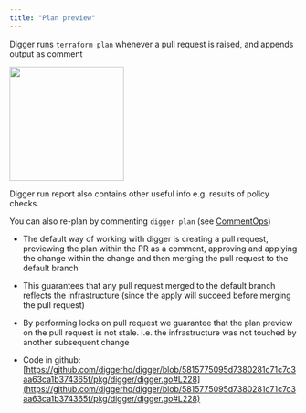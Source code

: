 ```yaml
---
title: "Plan preview"
---
```


Digger runs `terraform plan` whenever a pull request is raised, and appends output as comment

<img height="200" src="images/digger-plan-preview.png" />

Digger run report also contains other useful info e.g. results of policy checks.

You can also re-plan by commenting `digger plan` (see [CommentOps](/features/commentops))


* The default way of working with digger is creating a pull request, previewing the plan within the PR as a comment, approving and applying the change within the change and then merging the pull request to the default branch

* This guarantees that any pull request merged to the default branch reflects the infrastructure (since the apply will succeed before merging the pull request)

* By performing locks on pull request we guarantee that the plan preview on the pull request is not stale. i.e. the infrastructure was not touched by another subsequent change

* Code in github: [https://github.com/diggerhq/digger/blob/5815775095d7380281c71c7c3aa63ca1b374365f/pkg/digger/digger.go#L228](https://github.com/diggerhq/digger/blob/5815775095d7380281c71c7c3aa63ca1b374365f/pkg/digger/digger.go#L228)